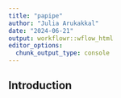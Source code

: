 ---
title: "papipe"
author: "Julia Arukakkal"
date: "2024-06-21"
output: workflowr::wflow_html
editor_options:
  chunk_output_type: console
---

## Introduction

```{r}

```

